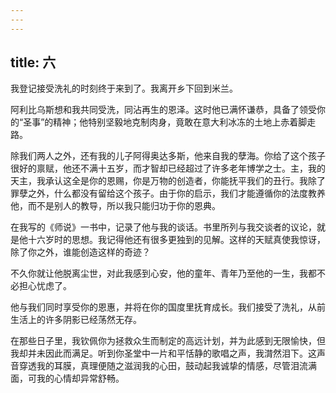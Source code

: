 ```yaml
---
---
---
```

title: 六
---

我登记接受洗礼的时刻终于来到了。我离开乡下回到米兰。

阿利比乌斯想和我共同受洗，同沾再生的恩泽。这时他已满怀谦恭，具备了领受你的“圣事”的精神；他特别坚毅地克制肉身，竟敢在意大利冰冻的土地上赤着脚走路。

除我们两人之外，还有我的儿子阿得奥达多斯，他来自我的孽海。你给了这个孩子很好的禀赋，他还不满十五岁，而才智却已经超过了许多老年博学之士。主，我的天主，我承认这全是你的恩赐，你是万物的创造者，你能抚平我们的丑行。我除了罪孽之外，什么都没有留给这个孩子。由于你的启示，我们才能遵循你的法度教养他，而不是别人的教导，所以我只能归功于你的恩典。

在我写的《师说》一书中，记录了他与我的谈话。书里所列与我交谈者的议论，就是他十六岁时的思想。我记得他还有很多更独到的见解。这样的天赋真使我惊讶，除了你之外，谁能创造这样的奇迹？

不久你就让他脱离尘世，对此我感到心安，他的童年、青年乃至他的一生，我都不必担心忧虑了。

他与我们同时享受你的恩惠，并将在你的国度里抚育成长。我们接受了洗礼，从前生活上的许多阴影已经荡然无存。

在那些日子里，我钦佩你为拯救众生而制定的高远计划，并为此感到无限愉快，但我却并未因此而满足。听到你圣堂中一片和平恬静的歌唱之声，我潸然泪下。这声音穿透我的耳膜，真理便随之滋润我的心田，鼓动起我诚挚的情感，尽管泪流满面，可我的心情却异常舒畅。